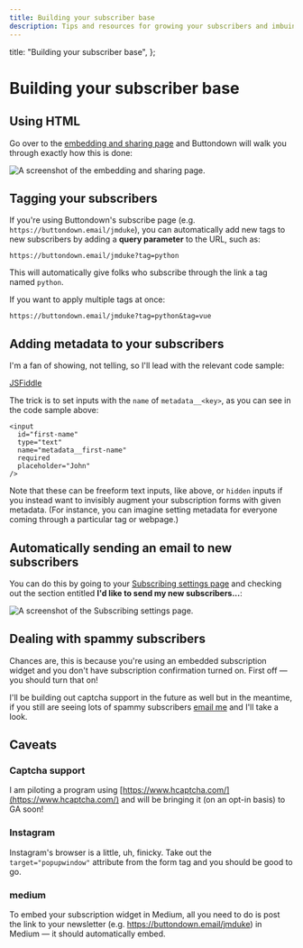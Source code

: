 ```yaml
---
title: Building your subscriber base
description: Tips and resources for growing your subscribers and imbuing them with data
---
```



  title: "Building your subscriber base",
};

# Building your subscriber base

## Using HTML

Go over to the [embedding and sharing page](https://buttondown.email/share) and Buttondown will walk you through exactly how this is done:

![A screenshot of the embedding and sharing page.](/images/embed-form.png)

## Tagging your subscribers

If you're using Buttondown's subscribe page (e.g. `https://buttondown.email/jmduke`), you can automatically add new tags to new subscribers by adding a **query parameter** to the URL, such as:

```markup
https://buttondown.email/jmduke?tag=python
```

This will automatically give folks who subscribe through the link a tag named `python`.

If you want to apply multiple tags at once:

```markup
https://buttondown.email/jmduke?tag=python&tag=vue
```

## Adding metadata to your subscribers

I'm a fan of showing, not telling, so I'll lead with the relevant code sample:

[JSFiddle](https://jsfiddle.net/buttondown/t53cr4gy/21/)

The trick is to set inputs with the `name` of `metadata__<key>`, as you can see in the code sample above:

```markup
<input
  id="first-name"
  type="text"
  name="metadata__first-name"
  required
  placeholder="John"
/>
```

Note that these can be freeform text inputs, like above, or `hidden` inputs if you instead want to invisibly augment your subscription forms with given metadata. (For instance, you can imagine setting metadata for everyone coming through a particular tag or webpage.)

## Automatically sending an email to new subscribers

You can do this by going to your [Subscribing settings page](https://buttondown.email/settings/subscribing) and checking out the section entitled **I'd like to send my new subscribers...**:

![A screenshot of the Subscribing settings page.](/images/subscribing.png)

## Dealing with spammy subscribers

Chances are, this is because you're using an embedded subscription widget and you don't have subscription confirmation turned on. First off — you should turn that on!

I'll be building out captcha support in the future as well but in the meantime, if you still are seeing lots of spammy subscribers [email me](mailto:justin@buttondown.email) and I'll take a look.

## Caveats

### Captcha support

I am piloting a program using [https://www.hcaptcha.com/](https://www.hcaptcha.com/) and will be bringing it (on an opt-in basis) to GA soon!

### Instagram

Instagram's browser is a little, uh, finicky. Take out the `target="popupwindow"` attribute from the form tag and you should be good to go.

### medium

To embed your subscription widget in Medium, all you need to do is post the link to your newsletter (e.g. https://buttondown.email/jmduke) in Medium — it should automatically embed.
